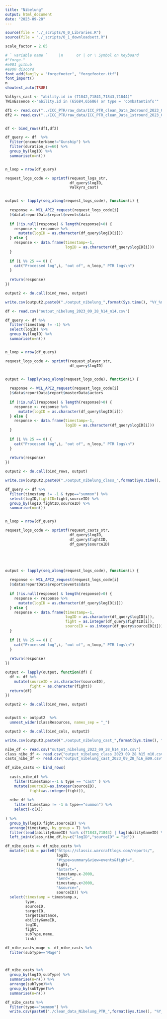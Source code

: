 ```yaml
---
title: "Nibelung"
output: html_document
date: "2023-09-28"
---
```


```r
source(file = "./_scripts/0_0_Libraries.R")
source(file = "./_scripts/0_1_downloadsett.R")
```




```r
scale_factor = 2.65

# ` variable name `     |n      or | or \ Symbol on Keyboard
#"forge-"    
#e901 github
#e900 discord
font_add(family = "forgefooter", "forgefooter.ttf")
font_import()
n
showtext_auto(TRUE)

```


```r
Valkyrs_cast <- "ability.id in (71842,71841,71843,71844)"
TWinEssence <-"ability.id in (65684,65686) or type = 'combatantinfo'"

df1 <- read.csv("../ICC_PTR/raw_data/ICC_PTR_clean_Data_2ndround_2023_09_21_h20_m04.csv")
df2 <- read.csv("../ICC_PTR/raw_data/ICC_PTR_clean_Data_1stround_2023_09_21_h16_m11.csv")


df <- bind_rows(df1,df2)

df_query <- df  %>%
  filter(encounterName!="Gunship") %>%
  filter(duration_s>=60) %>%
  group_by(logID) %>%
  summarise(n=n()) 


n_loop = nrow(df_query)

request_logs_code <- sprintf(request_logs_str,
                             df_query$logID,
                             Valkyrs_cast)


output <- lapply(seq_along(request_logs_code), function(i) {
  
  response <- WCL_API2_request(request_logs_code[i]
  )$data$reportData$report$events$data
  
  if (!is.null(response) & length(response)>0) {
    response <- response %>%
      mutate(logID = as.character(df_query$logID[i]))
  } else {
    response <- data.frame(timestamp=-1,
                           logID = as.character(df_query$logID[i]))
  }
  
  if (i %% 25 == 0) {
    cat("Processed log",i, "out of", n_loop," PTR logs\n")
  }
  
  return(response)
})

output2 <- do.call(bind_rows, output)

write.csv(output2,paste0("./output_nibelung_",format(Sys.time(), "%Y_%m_%d_h%H_m%M"),".csv"))
```




```r
df <- read.csv("output_nibelung_2023_09_28_h14_m14.csv")

df_query <- df %>%
  filter(timestamp != -1) %>% 
  select(logID) %>%
  group_by(logID) %>%
  summarise(n=n())


n_loop = nrow(df_query)

request_logs_code <- sprintf(request_player_str,
                             df_query$logID)


output <- lapply(seq_along(request_logs_code), function(i) {
  
  response <- WCL_API2_request(request_logs_code[i]
  )$data$reportData$report$masterData$actors
  
  if (!is.null(response) & length(response)>0) {
    response <- response %>%
      mutate(logID = as.character(df_query$logID[i]))
  } else {
    response <- data.frame(timestamp=-1,
                           logID = as.character(df_query$logID[i]))
  }
  
  if (i %% 25 == 0) {
    cat("Processed log",i, "out of", n_loop," PTR logs\n")
  }
  
  return(response)
})

output2 <- do.call(bind_rows, output)

write.csv(output2,paste0("./output_nibelung_class_",format(Sys.time(), "%Y_%m_%d_h%H_m%M"),".csv"))

```


```r
df_query <- df %>%
  filter(timestamp != -1 & type=="summon") %>% 
  select(logID,fightID=fight,sourceID) %>%
  group_by(logID,fightID,sourceID) %>%
  summarise(n=n()) 


n_loop = nrow(df_query)

request_logs_code <- sprintf(request_casts_str,
                             df_query$logID,
                             df_query$fightID,
                             df_query$sourceID)





output <- lapply(seq_along(request_logs_code), function(i) {
  
  response <- WCL_API2_request(request_logs_code[i]
  )$data$reportData$report$events$data
  
  if (!is.null(response) & length(response)>0) {
    response <- response %>%
      mutate(logID = as.character(df_query$logID[i]))
  } else {
    response <- data.frame(timestamp=-1,
                           logID = as.character(df_query$logID[i]),
                           fight = as.integer(df_query$fightID[i]),
                           sourceID = as.integer(df_query$sourceID[i]))
  }
  
  if (i %% 25 == 0) {
    cat("Processed log",i, "out of", n_loop," PTR logs\n")
  }
  
  return(response)
})

output <- lapply(output, function(df) {
  df <- df %>%
    mutate(sourceID = as.character(sourceID),
           fight = as.character(fight))
  return(df)
})

output2 <- do.call(bind_rows, output)


output3 <- output2  %>%
  unnest_wider(classResources, names_sep = "_") 

output3 <- do.call(bind_cols, output2)

write.csv(output3,paste0("./output_nibelung_cast_",format(Sys.time(), "%Y_%m_%d_h%H_m%M"),".csv"))
```





```r
nibe_df <- read.csv("output_nibelung_2023_09_28_h14_m14.csv")
class_nibe_df <- read.csv("output_nibelung_class_2023_09_28_h15_m10.csv")
casts_nibe_df <- read.csv("output_nibelung_cast_2023_09_28_h16_m09.csv")

df_nibe_casts <- bind_rows(
  
  casts_nibe_df %>% 
    filter(timestamp!=-1 & type == "cast" ) %>%
    mutate(sourceID=as.integer(sourceID),
           fight=as.integer(fight)),
  
  nibe_df %>%
    filter(timestamp != -1 & type=="summon") %>% 
    select(-c(X))
  
) %>%
  group_by(logID,fight,sourceID) %>% 
  arrange(timestamp,.by_group = T) %>% 
  filter(lead(abilityGameID) %in% c(71843,71844) | lag(abilityGameID) %in% c(71843,71844) | abilityGameID %in% c(71843,71844)) %>%
  left_join(class_nibe_df,by=c("logID","sourceID" = "id"))

df_nibe_casts <- df_nibe_casts %>%
  mutate(link = paste0("https://classic.warcraftlogs.com/reports/",
                       logID,
                       "#type=summary&view=events&fight=",
                       fight,
                       "&start=",
                       timestamp.x-2000,
                       "&end=",
                       timestamp.x+2000,
                       "&source=",
                       sourceID)) %>%
  select(timestamp = timestamp.x,
         type,
         sourceID,
         targetID,
         targetInstance,
         abilityGameID,
         logID,
         fight,
         subType,name,
         link)

df_nibe_casts_mage <- df_nibe_casts %>% 
  filter(subType=="Mage") 



df_nibe_casts %>% 
  group_by(logID,subType) %>%
  summarise(n=n()) %>%
  arrange(subType)%>% 
  group_by(subType)%>%
  summarise(n=n())
```


```r
df_nibe_casts %>% 
  filter(type=="summon") %>% 
  write.csv(paste0("./clean_data_Nibelung_PTR_",format(Sys.time(), "%Y_%m_%d_h%H_m%M"),".csv"), row.names = F)

```

